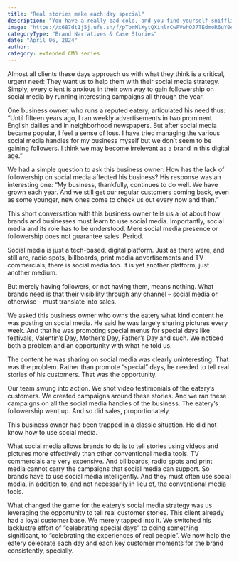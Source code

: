 ```yaml
---
title: "Real stories make each day special"
description: "You have a really bad cold, and you find yourself sniffling into a handkerchief."
image: "https://x687dt1j5j.ufs.sh/f/pTbrMlXytQXinlrCwPVwhOJ7TEdmoR6uY0eA3fScrGMWDl94"
categoryType: "Brand Narratives & Case Stories"
date: "April 06, 2024"
author:
category: extended CMO series
---
```


Almost all clients these days approach us with what they think is a critical, urgent need: They want us to help them with their social media strategy. Simply, every client is anxious in their own way to gain followership on social media by running interesting campaigns all through the year.

One business owner, who runs a reputed eatery, articulated his need thus: “Until fifteen years ago, I ran weekly advertisements in two prominent English dailies and in neighborhood newspapers. But after social media became popular, I feel a sense of loss. I have tried managing the various social media handles for my business myself but we don’t seem to be gaining followers. I think we may become irrelevant as a brand in this digital age.”

We had a simple question to ask this business owner: How has the lack of followership on social media affected his business?
His response was an interesting one: “My business, thankfully, continues to do well. We have grown each year. And we still get our regular customers coming back, even as some younger, new ones come to check us out every now and
then.”

This short conversation with this business owner tells us a lot about how brands and businesses must learn to use social media. Importantly, social media and its role has to be understood. Mere social media presence or followership does not guarantee sales. Period.

Social media is just a tech-based, digital platform. Just as there were, and still are, radio spots, billboards, print media advertisements and TV commercials, there is social media too. It is yet another platform, just another medium.

But merely having followers, or not having them, means nothing. What brands need is that their visibility through any channel – social media or otherwise – must translate into sales.

We asked this business owner who owns the eatery what kind content he was posting on social media. He said he was largely sharing pictures every week.
And that he was promoting special menus for special days like festivals, Valentin’s Day, Mother’s Day, Father’s Day and such. We noticed both a problem and an opportunity with what he told us.

The content he was sharing on social media was clearly uninteresting. That was the problem. Rather than promote “special” days, he needed to tell real stories of his customers. That was the opportunity.

Our team swung into action. We shot video testimonials of the eatery’s customers. We created campaigns around these stories. And we ran these campaigns on all the social media handles of the business. The eatery’s followership went up. And so did sales, proportionately.

This business owner had been trapped in a classic situation. He did not know how to use social media.

What social media allows brands to do is to tell stories using videos and pictures more effectively than other conventional media tools. TV commercials are very expensive. And billboards, radio spots and print media cannot carry the campaigns that social media can support. So brands have to use social media intelligently. And they must often use social media, in addition to, and not necessarily in lieu of, the conventional media tools.

What changed the game for the eatery’s social media strategy was us leveraging the opportunity to tell real customer stories. This client already had a loyal customer base. We merely tapped into it. We switched his lacklustre effort of “celebrating special days” to doing something significant, to “celebrating the experiences of real people”. We now help the eatery celebrate each day and each key customer moments for the brand consistently, specially.
